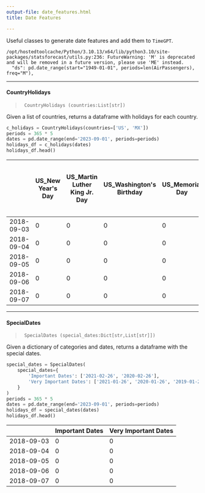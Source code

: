```yaml
---
output-file: date_features.html
title: Date Features

---
```


Useful classes to generate date features and add them to `TimeGPT`.

``` text
/opt/hostedtoolcache/Python/3.10.13/x64/lib/python3.10/site-packages/statsforecast/utils.py:236: FutureWarning: 'M' is deprecated and will be removed in a future version, please use 'ME' instead.
  "ds": pd.date_range(start="1949-01-01", periods=len(AirPassengers), freq="M"),
```

------------------------------------------------------------------------

#### CountryHolidays

> ``` text
>  CountryHolidays (countries:List[str])
> ```

Given a list of countries, returns a dataframe with holidays for each
country.

```python
c_holidays = CountryHolidays(countries=['US', 'MX'])
periods = 365 * 5
dates = pd.date_range(end='2023-09-01', periods=periods)
holidays_df = c_holidays(dates)
holidays_df.head()
```

|            | US_New Year's Day | US_Martin Luther King Jr. Day | US_Washington's Birthday | US_Memorial Day | US_Independence Day | US_Labor Day | US_Columbus Day | US_Veterans Day | US_Veterans Day (Observed) | US_Thanksgiving | ... | MX_Día de la Independencia \[Independence Day\] | MX_Día de la Independencia \[Independence Day\] (Observed) | MX_Día de la Revolución \[Revolution Day\] (Observed) | MX_Día de la Revolución \[Revolution Day\] | MX_Transmisión del Poder Ejecutivo Federal \[Change of Federal Government\] | MX_Transmisión del Poder Ejecutivo Federal \[Change of Federal Government\] (Observed) | MX_Navidad \[Christmas\] | MX_Día de la Constitución \[Constitution Day\] | MX_Año Nuevo \[New Year's Day\] (Observed) | MX_Día del Trabajo \[Labour Day\] (Observed) |
|------------|-------------------|-------------------------------|--------------------------|-----------------|---------------------|--------------|-----------------|-----------------|----------------------------|-----------------|-----|-------------------------------------------------|------------------------------------------------------------|-------------------------------------------------------|--------------------------------------------|-----------------------------------------------------------------------------|----------------------------------------------------------------------------------------|--------------------------|------------------------------------------------|--------------------------------------------|----------------------------------------------|
| 2018-09-03 | 0                 | 0                             | 0                        | 0               | 0                   | 1            | 0               | 0               | 0                          | 0               | ... | 0                                               | 0                                                          | 0                                                     | 0                                          | 0                                                                           | 0                                                                                      | 0                        | 0                                              | 0                                          | 0                                            |
| 2018-09-04 | 0                 | 0                             | 0                        | 0               | 0                   | 0            | 0               | 0               | 0                          | 0               | ... | 0                                               | 0                                                          | 0                                                     | 0                                          | 0                                                                           | 0                                                                                      | 0                        | 0                                              | 0                                          | 0                                            |
| 2018-09-05 | 0                 | 0                             | 0                        | 0               | 0                   | 0            | 0               | 0               | 0                          | 0               | ... | 0                                               | 0                                                          | 0                                                     | 0                                          | 0                                                                           | 0                                                                                      | 0                        | 0                                              | 0                                          | 0                                            |
| 2018-09-06 | 0                 | 0                             | 0                        | 0               | 0                   | 0            | 0               | 0               | 0                          | 0               | ... | 0                                               | 0                                                          | 0                                                     | 0                                          | 0                                                                           | 0                                                                                      | 0                        | 0                                              | 0                                          | 0                                            |
| 2018-09-07 | 0                 | 0                             | 0                        | 0               | 0                   | 0            | 0               | 0               | 0                          | 0               | ... | 0                                               | 0                                                          | 0                                                     | 0                                          | 0                                                                           | 0                                                                                      | 0                        | 0                                              | 0                                          | 0                                            |

------------------------------------------------------------------------

#### SpecialDates

> ``` text
>  SpecialDates (special_dates:Dict[str,List[str]])
> ```

Given a dictionary of categories and dates, returns a dataframe with the
special dates.

```python
special_dates = SpecialDates(
    special_dates={
        'Important Dates': ['2021-02-26', '2020-02-26'],
        'Very Important Dates': ['2021-01-26', '2020-01-26', '2019-01-26']
    }
)
periods = 365 * 5
dates = pd.date_range(end='2023-09-01', periods=periods)
holidays_df = special_dates(dates)
holidays_df.head()
```

|            | Important Dates | Very Important Dates |
|------------|-----------------|----------------------|
| 2018-09-03 | 0               | 0                    |
| 2018-09-04 | 0               | 0                    |
| 2018-09-05 | 0               | 0                    |
| 2018-09-06 | 0               | 0                    |
| 2018-09-07 | 0               | 0                    |

